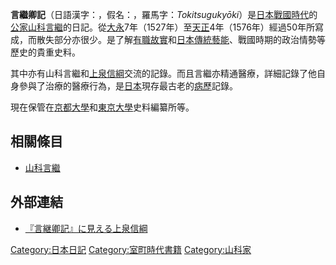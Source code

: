'''言繼卿記'''（日語漢字：{{lang|ja|言継卿記}}，假名：{{lang|ja|ときつぐきょうき}}，羅馬字：''Tokitsugukyōki''）是[[日本戰國時代|日本戰國時代]]的[[公家|公家]][[山科言繼|山科言繼]]的日記。從[[大永|大永]]7年（1527年）至[[天正_(日本)|天正]]4年（1576年）經過50年所寫成，而散失部分亦很少。是了解[[有職故實|有職故實]]和[[日本傳統藝能|日本傳統藝能]]、戰國時期的政治情勢等歷史的貴重史料。

其中亦有山科言繼和[[上泉信綱|上泉信綱]]交流的記錄。而且言繼亦精通醫療，詳細記錄了他自身參與了治療的醫療行為，是[[日本|日本]]現存最古老的[[病歷|病歷]]記錄。

現在保管在[[京都大學|京都大學]]和[[東京大學|東京大學]]史料編纂所等。

== 相關條目 ==
*[[山科言繼|山科言繼]]

== 外部連結 ==
*[https://web.archive.org/web/20130325073133/http://homepage1.nifty.com/longivy/note/li0017.htm 『言継卿記』に見える上泉信綱]

[[Category:日本日記|Category:日本日記]]
[[Category:室町時代書籍|Category:室町時代書籍]]
[[Category:山科家|Category:山科家]]